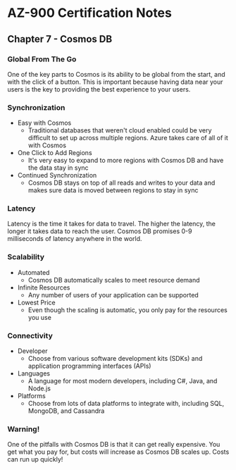 # AZ-900 Certification Notes
## Chapter 7 - Cosmos DB

### Global From The Go
One of the key parts to Cosmos is its ability to be global from the start, and with the click of a button. This is important because having data near your users is the key to providing the best experience to your users.

### Synchronization
* Easy with Cosmos
	* Traditional databases that weren't cloud enabled could be very difficult to set up across multiple regions. Azure takes care of all of it with Cosmos
* One Click to Add Regions
	* It's very easy to expand to more regions with Cosmos DB and have the data stay in sync
* Continued Synchronization
	* Cosmos DB stays on top of all reads and writes to your data and makes sure data is moved between regions to stay in sync

### Latency
Latency is the time it takes for data to travel. The higher the latency, the longer it takes data to reach the user. Cosmos DB promises 0-9 milliseconds of latency anywhere in the world.

### Scalability
* Automated
	* Cosmos DB automatically scales to meet resource demand
* Infinite Resources
	* Any number of users of your application can be supported
* Lowest Price
	* Even though the scaling is automatic, you only pay for the resources you use

### Connectivity
* Developer
	* Choose from various software development kits (SDKs) and application programming interfaces (APIs)
* Languages
	* A language for most modern developers, including C#, Java, and Node.js
* Platforms
	* Choose from lots of data platforms to integrate with, including SQL, MongoDB, and Cassandra

### Warning!
One of the pitfalls with Cosmos DB is that it can get really expensive. You get what you pay for, but costs will increase as Cosmos DB scales up. Costs can run up quickly!